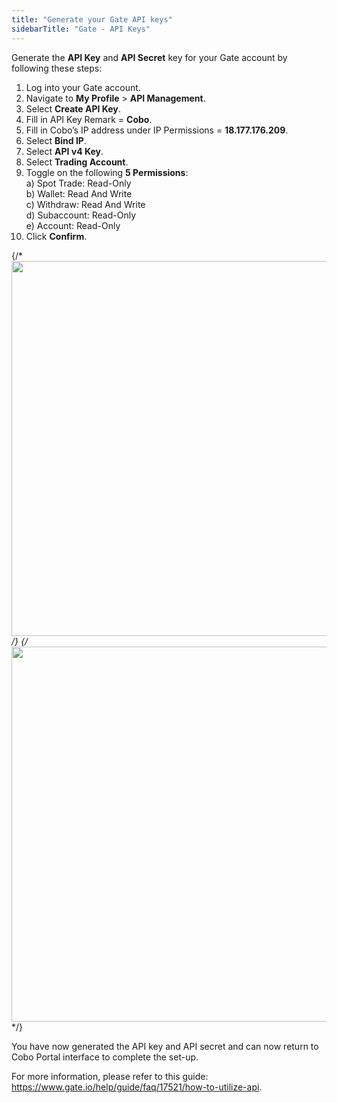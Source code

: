 ```yaml
---
title: "Generate your Gate API keys"
sidebarTitle: "Gate - API Keys"
---
```


Generate the **API Key** and **API Secret** key for your Gate account by following these steps:

1) Log into your Gate account.
2) Navigate to **My Profile** > **API Management**.
3) Select **Create API Key**.
4) Fill in API Key Remark = **Cobo**.
5) Fill in Cobo’s IP address under IP Permissions = **18.177.176.209**.
6) Select **Bind IP**.
7) Select **API v4 Key**.
8) Select **Trading Account**.
9) Toggle on the following **5 Permissions**:<br />
    a) Spot Trade: Read-Only<br />
    b) Wallet: Read And Write<br />
    c) Withdraw: Read And Write<br />
    d) Subaccount: Read-Only<br />
    e) Account: Read-Only
10) Click **Confirm**.

{/* <img src="/images/smart-contract-wallet/gate-1.png" width="700" height="600"/> */}
{/* <img src="/images/smart-contract-wallet/gate-2.png" width="700" height="600"/> */}

You have now generated the API key and API secret and can now return to Cobo Portal interface to complete the set-up.

For more information, please refer to this guide: https://www.gate.io/help/guide/faq/17521/how-to-utilize-api.